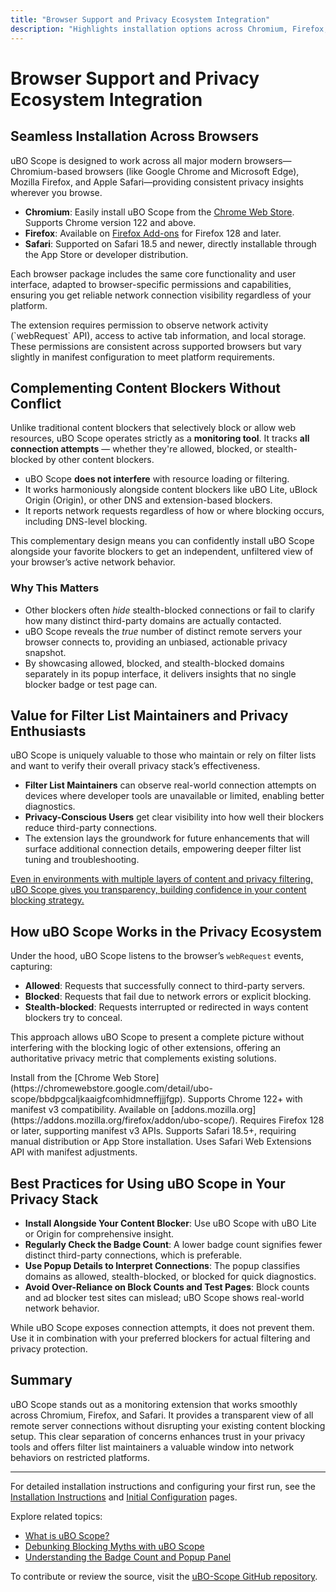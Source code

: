 ```yaml
---
title: "Browser Support and Privacy Ecosystem Integration"
description: "Highlights installation options across Chromium, Firefox, and Safari. Describes how uBO Scope complements content blockers (like uBO Lite or Origin) without interfering. Explains at a high level how uBO Scope’s approach makes it valuable for filter list maintainers and users verifying their overall privacy stack."
---
```


# Browser Support and Privacy Ecosystem Integration

## Seamless Installation Across Browsers

uBO Scope is designed to work across all major modern browsers—Chromium-based browsers (like Google Chrome and Microsoft Edge), Mozilla Firefox, and Apple Safari—providing consistent privacy insights wherever you browse.

- **Chromium**: Easily install uBO Scope from the [Chrome Web Store](https://chromewebstore.google.com/detail/ubo-scope/bbdpgcaljkaaigfcomhidmneffjjjfgp). Supports Chrome version 122 and above.
- **Firefox**: Available on [Firefox Add-ons](https://addons.mozilla.org/firefox/addon/ubo-scope/) for Firefox 128 and later.
- **Safari**: Supported on Safari 18.5 and newer, directly installable through the App Store or developer distribution.

Each browser package includes the same core functionality and user interface, adapted to browser-specific permissions and capabilities, ensuring you get reliable network connection visibility regardless of your platform.

<Info>
The extension requires permission to observe network activity (`webRequest` API), access to active tab information, and local storage. These permissions are consistent across supported browsers but vary slightly in manifest configuration to meet platform requirements.
</Info>

## Complementing Content Blockers Without Conflict

Unlike traditional content blockers that selectively block or allow web resources, uBO Scope operates strictly as a **monitoring tool**. It tracks **all connection attempts** — whether they're allowed, blocked, or stealth-blocked by other content blockers.

- uBO Scope **does not interfere** with resource loading or filtering.
- It works harmoniously alongside content blockers like uBO Lite, uBlock Origin (Origin), or other DNS and extension-based blockers.
- It reports network requests regardless of how or where blocking occurs, including DNS-level blocking.

This complementary design means you can confidently install uBO Scope alongside your favorite blockers to get an independent, unfiltered view of your browser’s active network behavior.

### Why This Matters

- Other blockers often *hide* stealth-blocked connections or fail to clarify how many distinct third-party domains are actually contacted.
- uBO Scope reveals the *true* number of distinct remote servers your browser connects to, providing an unbiased, actionable privacy snapshot.
- By showcasing allowed, blocked, and stealth-blocked domains separately in its popup interface, it delivers insights that no single blocker badge or test page can.

## Value for Filter List Maintainers and Privacy Enthusiasts

uBO Scope is uniquely valuable to those who maintain or rely on filter lists and want to verify their overall privacy stack’s effectiveness.

- **Filter List Maintainers** can observe real-world connection attempts on devices where developer tools are unavailable or limited, enabling better diagnostics.
- **Privacy-Conscious Users** get clear visibility into how well their blockers reduce third-party connections.
- The extension lays the groundwork for future enhancements that will surface additional connection details, empowering deeper filter list tuning and troubleshooting.

<u>Even in environments with multiple layers of content and privacy filtering, uBO Scope gives you transparency, building confidence in your content blocking strategy.</u>

## How uBO Scope Works in the Privacy Ecosystem

Under the hood, uBO Scope listens to the browser’s `webRequest` events, capturing:

- **Allowed**: Requests that successfully connect to third-party servers.
- **Blocked**: Requests that fail due to network errors or explicit blocking.
- **Stealth-blocked**: Requests interrupted or redirected in ways content blockers try to conceal.

This approach allows uBO Scope to present a complete picture without interfering with the blocking logic of other extensions, offering an authoritative privacy metric that complements existing solutions.

<AccordionGroup title="Browser Installation Availability">
<Accordion title="Chromium Browsers">
Install from the [Chrome Web Store](https://chromewebstore.google.com/detail/ubo-scope/bbdpgcaljkaaigfcomhidmneffjjjfgp). Supports Chrome 122+ with manifest v3 compatibility.
</Accordion>
<Accordion title="Mozilla Firefox">
Available on [addons.mozilla.org](https://addons.mozilla.org/firefox/addon/ubo-scope/). Requires Firefox 128 or later, supporting manifest v3 APIs.
</Accordion>
<Accordion title="Apple Safari">
Supports Safari 18.5+, requiring manual distribution or App Store installation. Uses Safari Web Extensions API with manifest adjustments.
</Accordion>
</AccordionGroup>

## Best Practices for Using uBO Scope in Your Privacy Stack

- **Install Alongside Your Content Blocker**: Use uBO Scope with uBO Lite or Origin for comprehensive insight.
- **Regularly Check the Badge Count**: A lower badge count signifies fewer distinct third-party connections, which is preferable.
- **Use Popup Details to Interpret Connections**: The popup classifies domains as allowed, stealth-blocked, or blocked for quick diagnostics.
- **Avoid Over-Reliance on Block Counts and Test Pages**: Block counts and ad blocker test sites can mislead; uBO Scope shows real-world network behavior.

<Warning>
While uBO Scope exposes connection attempts, it does not prevent them. Use it in combination with your preferred blockers for actual filtering and privacy protection.
</Warning>

## Summary

uBO Scope stands out as a monitoring extension that works smoothly across Chromium, Firefox, and Safari. It provides a transparent view of all remote server connections without disrupting your existing content blocking setup. This clear separation of concerns enhances trust in your privacy tools and offers filter list maintainers a valuable window into network behaviors on restricted platforms.

---

For detailed installation instructions and configuring your first run, see the [Installation Instructions](../../getting-started/installation-and-setup/installation-instructions) and [Initial Configuration](../../getting-started/installation-and-setup/initial-configuration) pages.

Explore related topics:

- [What is uBO Scope?](../product-intro-and-value/purpose-and-benefits)
- [Debunking Blocking Myths with uBO Scope](../../guides/use-cases-patterns/debunking-blocking-myths)
- [Understanding the Badge Count and Popup Panel](../../guides/getting-started-essentials/understanding-badge-and-popup)

To contribute or review the source, visit the [uBO-Scope GitHub repository](https://github.com/gorhill/uBO-Scope).
